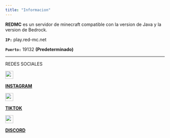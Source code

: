 ```yaml
---
title: "Informacion"
---
```


**REDMC** es un servidor de minecraft compatible con la version de Java y la version de Bedrock.

**`IP:`** play.red-mc.net

**`Puerto:`** 19132 **(Predeterminado)**

------------------------------------------------------------------------

REDES SOCIALES

[![](images/360_F_837355966_9i3CSfzqhTEqWkRu2rcoBLWYIFsGuo6P.jpg){width="25"}](https://www.instagram.com/redmc.official?igsh=MWIzMmhxY2ZzNWFsMQ==)

[**INSTAGRAM**](https://www.instagram.com/redmc.official?igsh=MWIzMmhxY2ZzNWFsMQ==)

[![](images/tiktok-5962992_1280.webp){width="25"}](https://www.tiktok.com/@redmc.official?_t=ZM-8t620GZrtdm&_r=1)

[**TIKTOK**](https://www.tiktok.com/@redmc.official?_t=ZM-8t620GZrtdm&_r=1 "TT")

[![](images/clipboard-4029984014.webp){width="25"}](https://discord.gg/6Yr5amrv)

[**DISCORD**](https://discord.gg/6Yr5amrv "DC")

